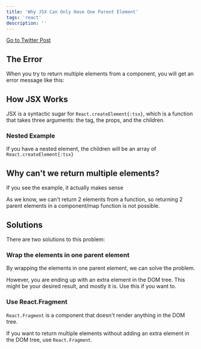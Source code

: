 ```yaml
---
title: 'Why JSX Can Only Have One Parent Element'
tags: 'react'
description: ''
---
```


[Go to Twitter Post](https://twitter.com/th_clarence/status/1625719727418114048?s=20&t=tpMVOc6twUSJ_JMjH2UuuA)

## The Error

When you try to return multiple elements from a component, you will get an error message like this:

<CloudinaryImg
  mdx
  publicId='theodorusclarence/shorts/react/jsx-one-parent/jsx-transform-1'
  alt='jsx-transform-1'
  width={1200}
  height={675}
/>

## How JSX Works

JSX is a syntactic sugar for `React.createElement{:tsx}`, which is a function that takes three arguments: the tag, the props, and the children.

<CloudinaryImg
  mdx
  publicId='theodorusclarence/shorts/react/jsx-one-parent/jsx-transform-2'
  alt='jsx-transform-2'
  width={1200}
  height={675}
/>

### Nested Example

If you have a nested element, the children will be an array of `React.createElement{:tsx}`

<CloudinaryImg
  mdx
  publicId='theodorusclarence/shorts/react/jsx-one-parent/jsx-transform-3'
  alt='jsx-transform-3'
  width={1200}
  height={675}
/>

## Why can't we return multiple elements?

If you see the example, it actually makes sense

<CloudinaryImg
  mdx
  publicId='theodorusclarence/shorts/react/jsx-one-parent/jsx-transform-4'
  alt='jsx-transform-4'
  width={1200}
  height={675}
/>

As we know, we can't return 2 elements from a function, so returning 2 parent elements in a component/map function is not possible.

## Solutions

There are two solutions to this problem:

### Wrap the elements in one parent element

By wrapping the elements in one parent element, we can solve the problem.

<CloudinaryImg
  mdx
  publicId='theodorusclarence/shorts/react/jsx-one-parent/jsx-transform-5'
  alt='jsx-transform-5'
  width={1200}
  height={675}
/>

However, you are ending up with an extra element in the DOM tree. This might be your desired result, and mostly it is. Use this if you want to.

### Use React.Fragment

`React.Fragment` is a component that doesn't render anything in the DOM tree.

<CloudinaryImg
  mdx
  publicId='theodorusclarence/shorts/react/jsx-one-parent/jsx-transform-6'
  alt='jsx-transform-6'
  width={1200}
  height={675}
/>

If you want to return multiple elements without adding an extra element in the DOM tree, use `React.Fragment`.
